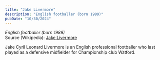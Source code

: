 ```yaml
---
title: "Jake Livermore"
description: "English footballer (born 1989)"
pubDate: "10/30/2024"
---
```


*English footballer (born 1989)*  
Source (Wikipedia): [Jake Livermore][1]

Jake Cyril Leonard Livermore is an English professional footballer who last played as a defensive midfielder for Championship club Watford.

[1]: https://en.wikipedia.org/wiki/Jake_Livermore
